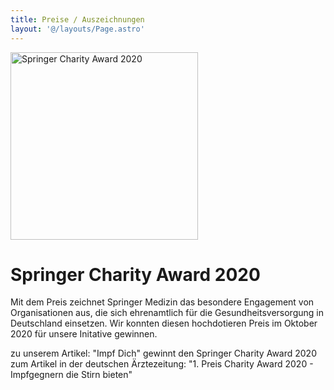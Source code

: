 ```yaml
---
title: Preise / Auszeichnungen
layout: '@/layouts/Page.astro'
---
```



<div class="flex gap-10">
<div>

<Image src={ImgCharity.src} alt="Springer Charity Award 2020" width="300" height="300" />

</div>
<div>

# Springer Charity Award 2020

Mit dem Preis zeichnet Springer Medizin das besondere Engagement von Organisationen aus, die sich ehrenamtlich für die Gesundheitsversorgung in Deutschland einsetzen. Wir konnten diesen hochdotieren Preis im Oktober 2020 für unsere Initative gewinnen.

zu unserem Artikel: "Impf Dich" gewinnt den Springer Charity Award 2020
zum Artikel in der deutschen Ärztezeitung: "1. Preis Charity Award 2020 - Impfgegnern die Stirn bieten"

</div>
</div>
